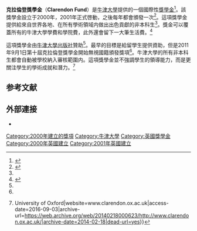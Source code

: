 '''克拉倫登獎學金'''（'''Clarendon Fund'''）是[[牛津大學|牛津大學]]提供的一個國際性[[獎學金|獎學金]]<ref name="About">{{cite web|url=http://www.clarendon.ox.ac.uk/about/|title=About the Clarendon Fund|publisher=University of Oxford|accessdate=2016-09-30|archive-date=2014-12-17|archive-url=https://web.archive.org/web/20141217195709/http://www.clarendon.ox.ac.uk/about/|dead-url=no}}</ref>。該獎學金設立于2000年，2001年正式啓動，之後每年都會頒發一次<ref name="History">{{cite web|url=http://www.clarendon.ox.ac.uk/about/historyoftheclarendonfund/|title=History of the Clarendon Fund|publisher=University of Oxford|deadurl=yes|archiveurl=https://web.archive.org/web/20121123003510/http://www.clarendon.ox.ac.uk/about/historyoftheclarendonfund/|archivedate=2012-11-23|accessdate=2016-09-30}}</ref>。這項獎學金提供給來自世界各地、在所有學術領域内做出出色貢獻的非本科生<ref name="About"/>。獎金可以覆蓋所有的牛津大學學費和學院費，此外還會留下一大筆生活費。<ref name="Value and Duration">{{cite web|url=http://www.clarendon.ox.ac.uk/about/whatisaclarendonscholarship/|title=Value and Duration of the Scholarship|publisher=University of Oxford|access-date=2016-09-30|archive-url=https://web.archive.org/web/20141220201226/http://www.clarendon.ox.ac.uk/about/whatisaclarendonscholarship/|archive-date=2014-12-20|dead-url=yes}}</ref> 

這項獎學金由[[牛津大學出版社|牛津大學出版社]]贊助<ref name="History"/>。最早的目標是給留學生提供資助，但是2011年9月1日第十屆克拉倫登獎學金開始無視國籍頒發獎項<ref name="About"/>。牛津大學的所有非本科生都會自動被學校納入審核範圍内。這項獎學金並不強調學生的領導能力，而是更關注學生的學術成就和潛力。<ref name="website">{{Cite web|url=http://www.clarendon.ox.ac.uk/|title=Clarendon {{!}} University of Oxford|website=www.clarendon.ox.ac.uk|access-date=2016-09-03|archive-url=https://web.archive.org/web/20140218000623/http://www.clarendon.ox.ac.uk/|archive-date=2014-02-18|dead-url=yes}}</ref>

==参考文献==
{{reflist}}

==外部連接==
*{{Official website|http://www.clarendon.ox.ac.uk}}

{{DEFAULTSORT:Clarendon Scholarship}}
[[Category:2000年建立的獎項|Category:2000年建立的獎項]]
[[Category:牛津大學|Category:牛津大學]]
[[Category:英國獎學金|Category:英國獎學金]]
[[Category:2000年英國建立|Category:2000年英國建立]]
[[Category:2001年英國建立|Category:2001年英國建立]]